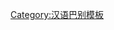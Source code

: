 {{User language-4|zh-mandarin|該用戶能以'''[[:Category:zh-mandarin-4 使用者|-{zh-hant:道地; zh-hans:地道}-]]'''的'''[[:Category:zh-mandarin 使用者|現代標準漢語]]'''進行交流。|現代標準漢語|12|9}}
<noinclude>
{{babel-lang|現代標準漢|zh-mandarin}}
[[Category:汉语巴别模板]]
</noinclude>